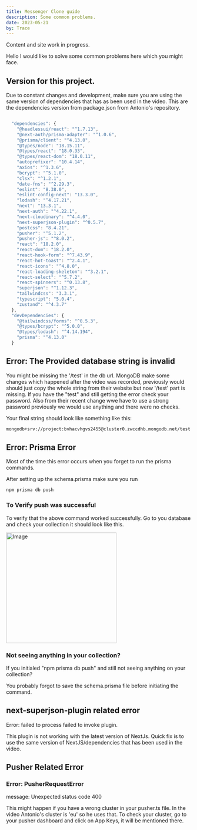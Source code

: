 ```yaml
---
title: Messenger Clone guide
description: Some common problems.
date: 2023-05-21
by: Trace
---
```


<Callout>

Content and site work in progress.

</Callout>

Hello I would like to solve some common problems here which you might face.

## Version for this project.

Due to constant changes and development, make sure you are using the same version of dependencies that has as been used in the video. This are the dependencies version from package.json from Antonio's repository.

```javascript

  "dependencies": {
    "@headlessui/react": "^1.7.13",
    "@next-auth/prisma-adapter": "^1.0.6",
    "@prisma/client": "^4.13.0",
    "@types/node": "18.15.11",
    "@types/react": "18.0.33",
    "@types/react-dom": "18.0.11",
    "autoprefixer": "10.4.14",
    "axios": "^1.3.6",
    "bcrypt": "^5.1.0",
    "clsx": "^1.2.1",
    "date-fns": "^2.29.3",
    "eslint": "8.38.0",
    "eslint-config-next": "13.3.0",
    "lodash": "^4.17.21",
    "next": "13.3.1",
    "next-auth": "^4.22.1",
    "next-cloudinary": "^4.4.0",
    "next-superjson-plugin": "^0.5.7",
    "postcss": "8.4.21",
    "pusher": "^5.1.2",
    "pusher-js": "^8.0.2",
    "react": "18.2.0",
    "react-dom": "18.2.0",
    "react-hook-form": "^7.43.9",
    "react-hot-toast": "^2.4.1",
    "react-icons": "^4.8.0",
    "react-loading-skeleton": "^3.2.1",
    "react-select": "^5.7.2",
    "react-spinners": "^0.13.8",
    "superjson": "^1.12.3",
    "tailwindcss": "3.3.1",
    "typescript": "5.0.4",
    "zustand": "^4.3.7"
  },
  "devDependencies": {
    "@tailwindcss/forms": "^0.5.3",
    "@types/bcrypt": "^5.0.0",
    "@types/lodash": "^4.14.194",
    "prisma": "^4.13.0"
  }
```

## Error: The Provided database string is invalid

You might be missing the '/test' in the db url. MongoDB make some changes which happened after the video was recorded, previously would should just copy the whole string from their website but now '/test' part is missing.
If you have the "test" and still getting the error check your password. Also from their recent change wwe have to use a strong password previously we would use anything and there were no checks.

Your final string should look like something like this:

```html
mongodb+srv://project:bvhacvhgvs2455@cluster0.zwccdhb.mongodb.net/test
```

## Error: Prisma Error

Most of the time this error occurs when you forget to run the prisma commands.

After setting up the schema.prisma make sure you run

```bash
npm prisma db push
```

### To Verify push was successful

To verify that the above command worked successfully. Go to you database and check your collection it should look like this.

<Image
  src="/images/guides/collectionDb.jpg"
  width="300"
  height="300"
  alt="Image"
/>

### Not seeing anything in your collection?

If you initialed "npm prisma db push" and still not seeing anything on your collection?

You probably forgot to save the schema.prisma file before initiating the command.

## next-superjson-plugin related error

Error: failed to process failed to invoke plugin.

This plugin is not working with the latest version of NextJs. Quick fix is to use the same version of NextJS/dependencies that has been used in the video.


## Pusher Related Error

### Error: PusherRequestError

message: Unexpected status code 400

This might happen if you have a wrong cluster in your pusher.ts file. In the video Antonio's cluster is 'eu' so he uses that. To check your cluster, go to your pusher dashboard and click on App Keys, it will be mentioned there.
